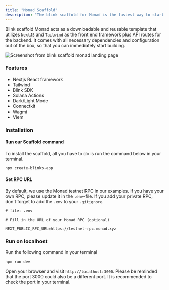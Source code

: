 ```yaml
---
title: "Monad Scaffold"
description: "The blink scaffold for Monad is the fastest way to start with your blink project."
---
```


Blink scaffold Monad acts as a downloadable and reusable template that utilizes `NextJS` and `Tailwind` as the front end framework plus API routes for the backend. It comes with all necessary dependencies and configuration out of the box, so that you can immediately start building.

<img
  src="https://res.cloudinary.com/dnxjhra4h/image/upload/f_auto,q_auto/dialect-docs/monad-scaffold-preview.png"
  alt="Screenshot from blink scaffold monad landing page"
/>

### Features

- Nextjs React framework
- Tailwind
- Blink SDK
- Solana Actions
- Dark/Light Mode
- Connectkit
- Wagmi
- Viem

### Installation

#### Run our Scaffold command

To install the scaffold, all you have to do is run the command below in your terminal.

```bash
npx create-blinks-app
```

#### Set RPC URL 

By default, we use the Monad testnet RPC in our examples. If you have your own RPC, please update it in the `.env`-file. If you add your private RPC, don't forget to add the `.env` to your `.gitignore`.

```
# file: .env

# Fill in the URL of your Monad RPC (optional)

NEXT_PUBLIC_RPC_URL=https://testnet-rpc.monad.xyz
```

### Run on localhost

Run the following command in your terminal

```bash
npm run dev
```

Open your browser and visit `http://localhost:3000`. Please be reminded that the port 3000 could also be a different port. It is recommended to check the port in your terminal.